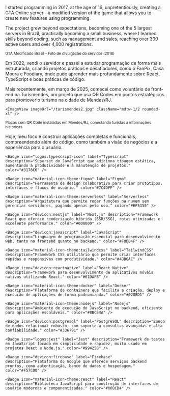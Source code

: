 I started programming in 2017, at the age of 16, unpretentiously, creating
a GTA Online server—a modified version of the game that allows you to create
new features using programming.

The project grew beyond expectations, becoming one of the 5 largest servers
in Brazil, practically becoming a small business, where I learned skills beyond coding,
such as management and sales, reaching over 300 active users and over 4,000 registrations.

<div className="animation-blur space-y-2">
  <ImageView imageUrl="https://assets.tina.io/489a4849-eb4c-4493-a288-9dc76cd3622f/gmb.jpg" className="rounded-xl" />

  <small className="text-xs text-right">
    GTA Modificado Brasil - Foto de divulgação do servidor (2018)
  </small>
</div>

Em 2022, vendi o servidor e passei a estudar programação de forma mais
estruturada, criando projetos práticos e desafiadores, como o FanPix, Casa
Moura e Foodiary, onde pude aprender mais profundamente sobre React,
TypeScript e boas práticas de código.

Mais recentemente, em março de 2025, comecei como voluntário de front-end na
Turismendes, um projeto que usa QR Codes em pontos estratégicos para promover o
turismo na cidade de Mendes/RJ.

<div className="animation-blur">
  <div className="flex gap-4 mb-2 flex-col md:flex-row">
    <ImageView imageUrl="https://assets.tina.io/489a4849-eb4c-4493-a288-9dc76cd3622f/turismendes1.jpg" className="md:w-1/2 rounded-xl" />

    <ImageView imageUrl="/turismendes2.jpg" className="md:w-1/2 rounded-xl" />

  </div>

  <small className="text-xs text-right">
    Placas com QR Code instaladas em Mendes/RJ, conectando turistas a
    informações históricas.
  </small>
</div>

Hoje, meu foco é construir aplicações completas e funcionais, compreendendo
além do código, como também a visão de negócios e a experiência para o
usuário.

<div>
  <Title>TECNOLOGIAS QUE USO</Title>

  <div className="flex justify-center flex-wrap gap-3">
    <Badge icon="cib:amazon-aws" iconWidth={20} iconHeight={20} label="Amazon Web Services" description="Plataforma de serviços em nuvem para hospedar, escalar e gerenciar aplicações de forma segura e confiável." color="#FF9900" />

    <Badge icon="logos:typescript-icon" label="Typescript" description="Superset do JavaScript que adiciona tipagem estática, aumentando a produtividade e a manutenção de projetos." color="#3178C6" />

    <Badge icon="material-icon-theme:figma" label="Figma" description="Ferramenta de design colaborativo para criar protótipos, interfaces e fluxos de usuário." color="#7C4DFF" />

    <Badge icon="material-icon-theme:serverless" label="Serverless" description="Arquitetura que permite rodar funções na nuvem sem gerenciar servidores, pagando apenas pelo uso." color="#EF5350" />

    <Badge icon="devicon:nextjs" label="Next.js" description="Framework React que oferece renderização híbrida (SSR/SSG), rotas otimizadas e excelente performance." color="#000000" />

    <Badge icon="devicon:javascript" label="JavaScript" description="Linguagem de programação essencial para desenvolvimento web, tanto no frontend quanto no backend." color="#F0DB4F" />

    <Badge icon="material-icon-theme:tailwindcss" label="TailwindCSS" description="Framework CSS utilitário que permite criar interfaces rápidas e responsivas com produtividade." color="#4DB6AC" />

    <Badge icon="devicon:reactnative" label="React Native" description="Framework para desenvolvimento de aplicativos móveis nativos utilizando React." color="#61DAFB" />

    <Badge icon="material-icon-theme:docker" label="Docker" description="Plataforma de containers que facilita a criação, deploy e execução de aplicações de forma padronizada." color="#0288D1" />

    <Badge icon="material-icon-theme:nodejs" label="Nodejs" description="Ambiente de execução do JavaScript no backend, eficiente para aplicações escaláveis." color="#8BC34A" />

    <Badge icon="devicon:postgresql" label="PostgreSQL" description="Banco de dados relacional robusto, com suporte a consultas avançadas e alta confiabilidade." color="#336791" />

    <Badge icon="logos:jest" label="Jest" description="Framework de testes em JavaScript focado em simplicidade e rapidez, muito usado em projetos React e Node.js." color="#99425B" />

    <Badge icon="devicon:firebase" label="Firebase" description="Plataforma do Google que oferece serviços backend prontos, como autenticação, banco de dados e hospedagem." color="#F57C00" />

    <Badge icon="material-icon-theme:react" label="React" description="Biblioteca JavaScript para construção de interfaces de usuário modernas e componentizadas." color="#00BCD4" />

  </div>
</div>
